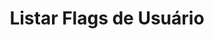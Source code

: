 ---
title: "Listar Flags de Usuário"
api: "GET https://regis.app.byefive.com.br/rest/users/{id}/flags"
description: "Lista todas as flags de permissões associadas a um usuário"
---